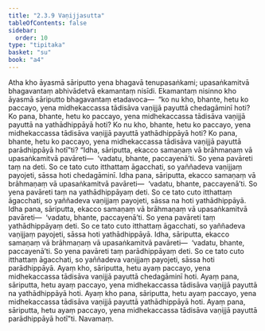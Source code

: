```yaml
---
title: "2.3.9 Vaṇijjasutta"
tableOfContents: false
sidebar:
  order: 10
type: "tipitaka"
basket: "su"
book: "a4"
---
```



<DynamicBreadcrumb />

<Division number="79" book="a4" bookNo="15" page="393">

<Paragraph number="556" book="a4">
Atha kho āyasmā sāriputto yena bhagavā tenupasaṅkami; upasaṅkamitvā bhagavantaṃ abhivādetvā ekamantaṃ nisīdi. Ekamantaṃ nisinno kho āyasmā sāriputto bhagavantaṃ etadavoca—  “ko nu kho, bhante, hetu ko paccayo, yena midhekaccassa tādisāva vaṇijjā payuttā chedagāminī hoti? Ko pana, bhante, hetu ko paccayo, yena midhekaccassa tādisāva vaṇijjā payuttā na yathādhippāyā hoti? Ko nu kho, bhante, hetu ko paccayo, yena midhekaccassa tādisāva vaṇijjā payuttā yathādhippāyā hoti? Ko pana, bhante, hetu ko paccayo, yena midhekaccassa tādisāva vaṇijjā payuttā parādhippāyā hotī”ti?
</Paragraph>

<Paragraph number="557" book="a4">
“Idha, sāriputta, ekacco samaṇaṃ vā brāhmaṇaṃ vā upasaṅkamitvā pavāreti—  ‘vadatu, bhante, paccayenā’ti. So yena pavāreti taṃ na deti. So ce tato cuto itthattaṃ āgacchati, so yaññadeva vaṇijjaṃ payojeti, sāssa hoti chedagāminī.
</Paragraph>

<Paragraph number="558" book="a4">
Idha pana, sāriputta, ekacco samaṇaṃ vā brāhmaṇaṃ vā upasaṅkamitvā pavāreti—  ‘vadatu, bhante, paccayenā’ti. So yena pavāreti taṃ na yathādhippāyaṃ deti. So ce tato cuto itthattaṃ āgacchati, so yaññadeva vaṇijjaṃ payojeti, sāssa na hoti yathādhippāyā.
</Paragraph>

<Paragraph number="559" book="a4">
Idha pana, sāriputta, ekacco samaṇaṃ vā brāhmaṇaṃ vā upasaṅkamitvā pavāreti—  ‘vadatu, bhante, paccayenā’ti. So yena pavāreti taṃ yathādhippāyaṃ deti. So ce tato cuto itthattaṃ āgacchati, so yaññadeva vaṇijjaṃ payojeti, sāssa hoti yathādhippāyā.
</Paragraph>

<Paragraph number="560" book="a4">
Idha, sāriputta, ekacco samaṇaṃ vā brāhmaṇaṃ vā upasaṅkamitvā pavāreti—  ‘vadatu, bhante, paccayenā’ti. So yena pavāreti taṃ parādhippāyaṃ deti. So ce tato cuto itthattaṃ āgacchati, so yaññadeva vaṇijjaṃ payojeti, sāssa hoti parādhippāyā.
</Paragraph>

<Paragraph number="561" book="a4">
Ayaṃ kho, sāriputta, hetu ayaṃ paccayo, yena midhekaccassa tādisāva vaṇijjā payuttā chedagāminī hoti. Ayaṃ pana, sāriputta, hetu ayaṃ paccayo, yena midhekaccassa tādisāva vaṇijjā payuttā na yathādhippāyā hoti. Ayaṃ kho pana, sāriputta, hetu ayaṃ paccayo, yena midhekaccassa tādisāva vaṇijjā payuttā yathādhippāyā hoti. Ayaṃ pana, sāriputta, hetu ayaṃ paccayo, yena midhekaccassa tādisāva vaṇijjā payuttā parādhippāyā hotī”ti.

</Paragraph>
</Division>

<Paragraph number="562" type="center" book="a4">
Navamaṃ.
</Paragraph>